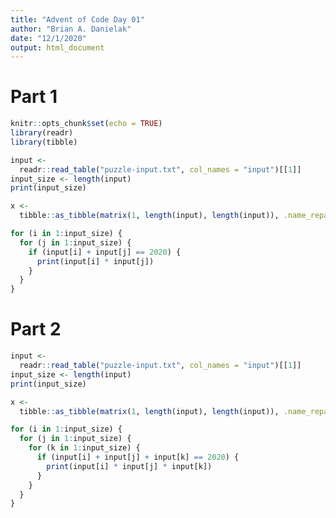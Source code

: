```yaml
---
title: "Advent of Code Day 01"
author: "Brian A. Danielak"
date: "12/1/2020"
output: html_document
---
```


# Part 1

```r
knitr::opts_chunk$set(echo = TRUE)
library(readr)
library(tibble)
```

```r
input <-
  readr::read_table("puzzle-input.txt", col_names = "input")[[1]]
input_size <- length(input)
print(input_size)

x <-
  tibble::as_tibble(matrix(1, length(input), length(input)), .name_repair = "unique")

for (i in 1:input_size) {
  for (j in 1:input_size) {
    if (input[i] + input[j] == 2020) {
      print(input[i] * input[j])
    }
  }
}
```

# Part 2

```r
input <-
  readr::read_table("puzzle-input.txt", col_names = "input")[[1]]
input_size <- length(input)
print(input_size)

x <-
  tibble::as_tibble(matrix(1, length(input), length(input)), .name_repair = "unique")

for (i in 1:input_size) {
  for (j in 1:input_size) {
    for (k in 1:input_size) {
      if (input[i] + input[j] + input[k] == 2020) {
        print(input[i] * input[j] * input[k])
      }
    }
  }
}
```

